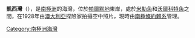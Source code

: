{{Coord|69|0|S|63|35|W|source:GNIS|display=title}}

'''凱西灣'''（{{lang-en|Casey Inlet}}），是[[南極洲|南極洲]]的海灣，位於[[帕爾默地|帕爾默地]]東岸，處於[[米勒角|米勒角]]和[[沃爾科特角|沃爾科特角]]之間，在1928年由[[澳大利亞|澳大利亞]]探險家拍攝空中照片，現時由[[南極條約體系|南極條約體系]]管理。

{{Antarctica-geo-stub}}
[[Category:南極洲海灣|Category:南極洲海灣]]